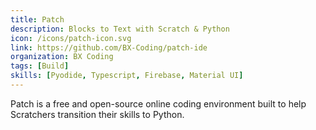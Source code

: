 ```yaml
---
title: Patch
description: Blocks to Text with Scratch & Python
icon: /icons/patch-icon.svg
link: https://github.com/BX-Coding/patch-ide
organization: BX Coding
tags: [Build]
skills: [Pyodide, Typescript, Firebase, Material UI]
---
```


Patch is a free and open-source online coding environment built to help Scratchers transition their skills to Python.
